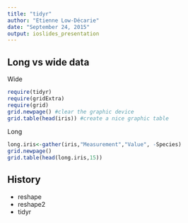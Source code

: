 ```yaml
---
title: "tidyr"
author: "Etienne Low-Décarie"
date: "September 24, 2015"
output: ioslides_presentation
---
```


## Long vs wide data

Wide
```r
require(tidyr)
require(gridExtra)
require(grid)
grid.newpage() #clear the graphic device
grid.table(head(iris)) #create a nice graphic table
```

Long
```r
long.iris<-gather(iris,"Measurement","Value", -Species)
grid.newpage()
grid.table(head(long.iris,15))
```

## History

- reshape
- reshape2
- tidyr
